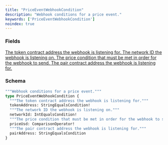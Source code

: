 ```yaml
---
title: "PriceEventWebhookCondition"
description: "Webhook conditions for a price event."
keywords: ['PriceEventWebhookCondition']
noindex: true
---
```


### Fields

<a href="/api-reference/types/stringequalscondition">
  <ResponseField name="tokenAddress" type="StringEqualsCondition!" required>
    The token contract address the webhook is listening for.
  </ResponseField>
</a>

<a href="/api-reference/types/intequalscondition">
  <ResponseField name="networkId" type="IntEqualsCondition!" required>
    The network ID the webhook is listening on.
  </ResponseField>
</a>

<a href="/api-reference/types/comparisonoperator">
  <ResponseField name="priceUsd" type="ComparisonOperator!" required>
    The price condition that must be met in order for the webhook to send.
  </ResponseField>
</a>

<a href="/api-reference/types/stringequalscondition">
  <ResponseField name="pairAddress" type="StringEqualsCondition">
    The pair contract address the webhook is listening for.
  </ResponseField>
</a>

### Schema


```graphql 
"""Webhook conditions for a price event."""
type PriceEventWebhookCondition {
  """The token contract address the webhook is listening for."""
  tokenAddress: StringEqualsCondition!
  """The network ID the webhook is listening on."""
  networkId: IntEqualsCondition!
  """The price condition that must be met in order for the webhook to send."""
  priceUsd: ComparisonOperator!
  """The pair contract address the webhook is listening for."""
  pairAddress: StringEqualsCondition
}
```
